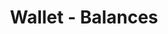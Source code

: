 ---
title: 'Wallet - Balances'
openapi: '/en/api-reference/openapi-en.json GET /wallet/{chain}/{walletAddress}/balance'
---
